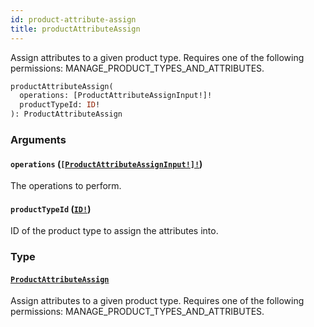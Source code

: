 ```yaml
---
id: product-attribute-assign
title: productAttributeAssign
---
```


Assign attributes to a given product type. Requires one of the following permissions: MANAGE_PRODUCT_TYPES_AND_ATTRIBUTES.

```graphql
productAttributeAssign(
  operations: [ProductAttributeAssignInput!]!
  productTypeId: ID!
): ProductAttributeAssign

```

### Arguments

#### `operations` ([`[ProductAttributeAssignInput!]!`](../../../developer/api-reference/inputs/product-attribute-assign-input))

The operations to perform.

#### `productTypeId` ([`ID!`](../../../developer/api-reference/scalars/id))

ID of the product type to assign the attributes into.

### Type

#### [`ProductAttributeAssign`](../../../developer/api-reference/objects/product-attribute-assign)

Assign attributes to a given product type. Requires one of the following permissions: MANAGE_PRODUCT_TYPES_AND_ATTRIBUTES.
